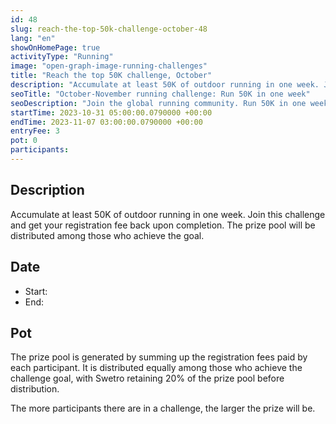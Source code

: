 ```yaml
---
id: 48
slug: reach-the-top-50k-challenge-october-48
lang: "en"
showOnHomePage: true
activityType: "Running"
image: "open-graph-image-running-challenges"
title: "Reach the top 50K challenge, October"
description: "Accumulate at least 50K of outdoor running in one week. Join this challenge and get your registration fee back upon completion. The prize pool will be distributed among those who achieve the goal."
seoTitle: "October-November running challenge: Run 50K in one week"
seoDescription: "Join the global running community. Run 50K in one week, connect, and compete with athletes from all over the world. Sign up today!"
startTime: 2023-10-31 05:00:00.0790000 +00:00
endTime: 2023-11-07 03:00:00.0790000 +00:00
entryFee: 3
pot: 0
participants:
---
```



## Description

Accumulate at least 50K of outdoor running in one week. Join this challenge and get your registration fee back upon completion. The prize pool will be distributed among those who achieve the goal.

## Date

- Start: <LocalDate dateUtc={frontmatter.startTime} client:load />
- End: <LocalDate dateUtc={frontmatter.endTime} client:load />

## Pot

The prize pool is generated by summing up the registration fees paid by each participant. It is distributed equally among those who achieve the challenge goal, with Swetro retaining 20% of the prize pool before distribution.

The more participants there are in a challenge, the larger the prize will be.
